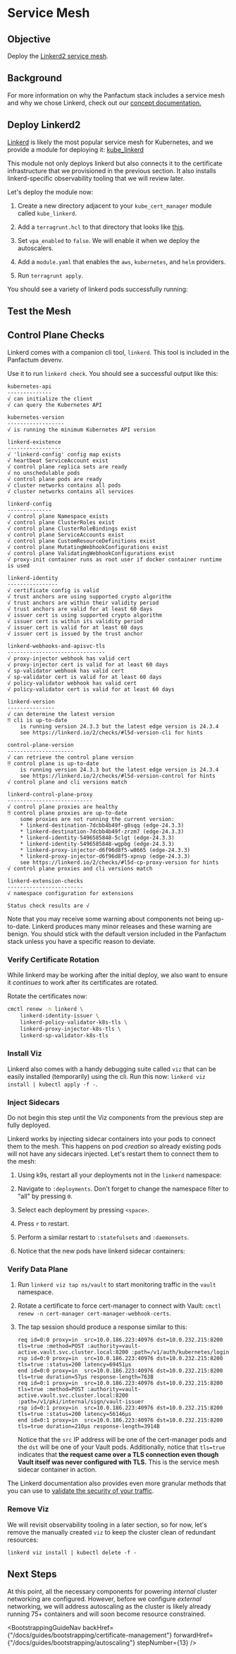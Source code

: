 

# Service Mesh

## Objective

Deploy the [Linkerd2 service mesh](https://linkerd.io/).

## Background

For more information on why the Panfactum stack includes a service mesh and why we chose Linkerd,
check out our [concept documentation.](/docs/concepts/networking/cluster-networking#service-mesh)

## Deploy Linkerd2

[Linkerd](https://linkerd.io/2.15/overview/) is likely the most popular service mesh for Kubernetes,
and we provide a module for deploying it: [kube\_linkerd](/docs/reference/infrastructure-modules/kube_linkerd)

This module not only deploys linkerd but also connects it to the certificate infrastructure that we
provisioned in the previous section. It also installs linkerd-specific observability tooling that we
will review later.

Let's deploy the module now:

1. Create a new directory adjacent to your `kube_cert_manager` module called `kube_linkerd`.

2. Add a `terragrunt.hcl` to that directory that looks like [this](https://github.com/Panfactum/stack/blob/__currentPanfactumVersion__/packages/reference/environments/production/us-east-2/kube_linkerd/terragrunt.hcl).

3. Set `vpa_enabled` to `false`. We will enable it when we deploy the autoscalers.

4. Add a `module.yaml` that enables the `aws`, `kubernetes`, and `helm` providers.

5. Run `terragrunt apply`.

You should see a variety of linkerd pods successfully running:

<MarkdownImage src={linkerdPods} alt="linkerd pods running successfully" />

## Test the Mesh

## Control Plane Checks

Linkerd comes with a companion cli tool, `linkerd`. This tool is included in the Panfactum devenv.

Use it to run `linkerd check`. You should see a successful output like this:

```shell-session
kubernetes-api
--------------
√ can initialize the client
√ can query the Kubernetes API

kubernetes-version
------------------
√ is running the minimum Kubernetes API version

linkerd-existence
-----------------
√ 'linkerd-config' config map exists
√ heartbeat ServiceAccount exist
√ control plane replica sets are ready
√ no unschedulable pods
√ control plane pods are ready
√ cluster networks contains all pods
√ cluster networks contains all services

linkerd-config
--------------
√ control plane Namespace exists
√ control plane ClusterRoles exist
√ control plane ClusterRoleBindings exist
√ control plane ServiceAccounts exist
√ control plane CustomResourceDefinitions exist
√ control plane MutatingWebhookConfigurations exist
√ control plane ValidatingWebhookConfigurations exist
√ proxy-init container runs as root user if docker container runtime is used

linkerd-identity
----------------
√ certificate config is valid
√ trust anchors are using supported crypto algorithm
√ trust anchors are within their validity period
√ trust anchors are valid for at least 60 days
√ issuer cert is using supported crypto algorithm
√ issuer cert is within its validity period
√ issuer cert is valid for at least 60 days
√ issuer cert is issued by the trust anchor

linkerd-webhooks-and-apisvc-tls
-------------------------------
√ proxy-injector webhook has valid cert
√ proxy-injector cert is valid for at least 60 days
√ sp-validator webhook has valid cert
√ sp-validator cert is valid for at least 60 days
√ policy-validator webhook has valid cert
√ policy-validator cert is valid for at least 60 days

linkerd-version
---------------
√ can determine the latest version
‼ cli is up-to-date
    is running version 24.3.3 but the latest edge version is 24.3.4
    see https://linkerd.io/2/checks/#l5d-version-cli for hints

control-plane-version
---------------------
√ can retrieve the control plane version
‼ control plane is up-to-date
    is running version 24.3.3 but the latest edge version is 24.3.4
    see https://linkerd.io/2/checks/#l5d-version-control for hints
√ control plane and cli versions match

linkerd-control-plane-proxy
---------------------------
√ control plane proxies are healthy
‼ control plane proxies are up-to-date
    some proxies are not running the current version:
	* linkerd-destination-7dcbb4b49f-g8sqq (edge-24.3.3)
	* linkerd-destination-7dcbb4b49f-zrzm7 (edge-24.3.3)
	* linkerd-identity-5496585848-5clgt (edge-24.3.3)
	* linkerd-identity-5496585848-wgpbg (edge-24.3.3)
	* linkerd-proxy-injector-d6f96d8f5-w8665 (edge-24.3.3)
	* linkerd-proxy-injector-d6f96d8f5-xpnvp (edge-24.3.3)
    see https://linkerd.io/2/checks/#l5d-cp-proxy-version for hints
√ control plane proxies and cli versions match

linkerd-extension-checks
------------------------
√ namespace configuration for extensions

Status check results are √
```

<MarkdownAlert severity="info">
  Note that you may receive some warning about components not being up-to-date. Linkerd produces
  many minor releases and these warning are benign. You should stick with the default version
  included in the Panfactum stack unless you have a specific reason to deviate.
</MarkdownAlert>

### Verify Certificate Rotation

While linkerd may be working after the initial deploy, we also want to ensure it *continues* to work
after its certificates are rotated.

Rotate the certificates now:

```bash
cmctl renew -n linkerd \
    linkerd-identity-issuer \
    linkerd-policy-validator-k8s-tls \
    linkerd-proxy-injector-k8s-tls \
    linkerd-sp-validator-k8s-tls
```

### Install Viz

Linkerd also comes with a handy debugging suite called `viz` that can be easily installed (temporarily) using
the cli. Run this now: `linkerd viz install | kubectl apply -f -`.

### Inject Sidecars

<MarkdownAlert severity="warning">
    Do not begin this step until the Viz components from the previous step are fully deployed.
</MarkdownAlert>

Linkerd works by injecting sidecar containers into your pods to connect them to the mesh. This happens on
pod *creation* so already existing pods will not have any sidecars injected. Let's restart them to connect
them to the mesh:

1. Using k9s, restart all your deployments not in the `linkerd` namespace:

2. Navigate to `:deployments`. Don't forget to change the namespace filter to "all" by pressing `0`.

3. Select each deployment by pressing `<space>`.

4. Press `r` to restart.

5. Perform a similar restart to `:statefulsets` and `:daemonsets`.

6. Notice that the new pods have linkerd sidecar containers:

<MarkdownImage src={linkerdSidecarImg} alt="Pod with linkerd sidecar containers" />

### Verify Data Plane

1. Run `linkerd viz tap ns/vault` to start monitoring traffic in the `vault` namespace.

2. Rotate a certificate to force cert-manager to connect with Vault: `cmctl renew -n cert-manager cert-manager-webhook-certs`.

3. The tap session should produce a response similar to this:

   ```shell-session
   req id=0:0 proxy=in  src=10.0.186.223:40976 dst=10.0.232.215:8200 tls=true :method=POST :authority=vault-active.vault.svc.cluster.local:8200 :path=/v1/auth/kubernetes/login
   rsp id=0:0 proxy=in  src=10.0.186.223:40976 dst=10.0.232.215:8200 tls=true :status=200 latency=69451µs
   end id=0:0 proxy=in  src=10.0.186.223:40976 dst=10.0.232.215:8200 tls=true duration=57µs response-length=763B
   req id=0:1 proxy=in  src=10.0.186.223:40976 dst=10.0.232.215:8200 tls=true :method=POST :authority=vault-active.vault.svc.cluster.local:8200 :path=/v1/pki/internal/sign/vault-issuer
   rsp id=0:1 proxy=in  src=10.0.186.223:40976 dst=10.0.232.215:8200 tls=true :status=200 latency=56146µs
   end id=0:1 proxy=in  src=10.0.186.223:40976 dst=10.0.232.215:8200 tls=true duration=210µs response-length=3914B
   ```

   Notice that the `src` IP address will be one of the cert-manager pods and the `dst` will be one of your
   Vault pods. Additionally, notice that `tls=true` indicates that **the request came over a TLS connection even though Vault
   itself was never configured with TLS.** This is the service mesh sidecar container in action.

The Linkerd documentation also provides even more granular methods that you can use to [validate the security
of your traffic](https://linkerd.io/2.15/tasks/validating-your-traffic/).

### Remove Viz

We will revisit observability tooling in a later section, so for now, let's remove the manually created
`viz` to keep the cluster clean of redundant resources:

`linkerd viz install | kubectl delete -f -`

## Next Steps

At this point, all the necessary components for powering *internal* cluster networking are configured. However, before
we configure *external* networking, we will address autoscaling
as the cluster is likely already running 75+ containers and will soon become resource constrained.

<BootstrappingGuideNav backHref={"/docs/guides/bootstrapping/certificate-management"} forwardHref={"/docs/guides/bootstrapping/autoscaling"} stepNumber={13} />
